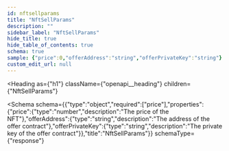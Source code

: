 ```yaml
---
id: nftsellparams
title: "NftSellParams"
description: ""
sidebar_label: "NftSellParams"
hide_title: true
hide_table_of_contents: true
schema: true
sample: {"price":0,"offerAddress":"string","offerPrivateKey":"string"}
custom_edit_url: null
---
```



<Heading
  as={"h1"}
  className={"openapi__heading"}
  children={"NftSellParams"}
>
</Heading>





<Schema
  schema={{"type":"object","required":["price"],"properties":{"price":{"type":"number","description":"The price of the NFT"},"offerAddress":{"type":"string","description":"The address of the offer contract"},"offerPrivateKey":{"type":"string","description":"The private key of the offer contract"}},"title":"NftSellParams"}}
  schemaType={"response"}
>
  
</Schema>
            